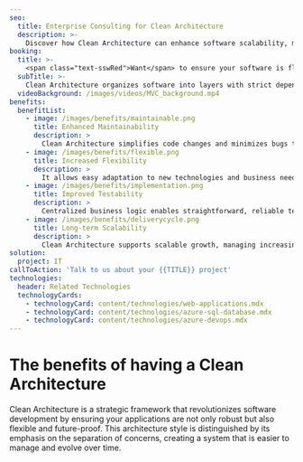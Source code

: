 ```yaml
---
seo:
  title: Enterprise Consulting for Clean Architecture
  description: >-
    Discover how Clean Architecture can enhance software scalability, maintainability, and flexibility for your development projects.
booking:
  title: >-
    <span class="text-sswRed">Want</span> to ensure your software is flexible and maintainable?
  subTitle: >-
    Clean Architecture organizes software into layers with strict dependencies to improve flexibility and maintainability.
  videoBackground: /images/videos/MVC_background.mp4
benefits:
  benefitList:
    - image: /images/benefits/maintainable.png
      title: Enhanced Maintainability
      description: >
        Clean Architecture simplifies code changes and minimizes bugs through clear, layered responsibilities.
    - image: /images/benefits/flexible.png
      title: Increased Flexibility
      description: >
        It allows easy adaptation to new technologies and business needs by decoupling system components.
    - image: /images/benefits/implementation.png
      title: Improved Testability
      description: >
        Centralized business logic enables straightforward, reliable testing away from UI and database influences.
    - image: /images/benefits/deliverycycle.png
      title: Long-term Scalability
      description: >
        Clean Architecture supports scalable growth, managing increasing complexity without hindering development.
solution:
  project: IT
callToAction: 'Talk to us about your {{TITLE}} project'
technologies:
  header: Related Technologies
  technologyCards:
    - technologyCard: content/technologies/web-applications.mdx
    - technologyCard: content/technologies/azure-sql-database.mdx
    - technologyCard: content/technologies/azure-devops.mdx
---
```


# The benefits of having a **Clean Architecture**

<VideoEmbed url="https://www.youtube.com/watch?v=B9owh0BL7Y4" caption="Clean Architecture in 5 minutes with Jason Taylor and Piers Sinclair | NDC Melbourne 2022" duration="6 mins" />

Clean Architecture is a strategic framework that revolutionizes software development by ensuring your applications are not only robust but also flexible and future-proof. This architecture style is distinguished by its emphasis on the separation of concerns, creating a system that is easier to manage and evolve over time.
